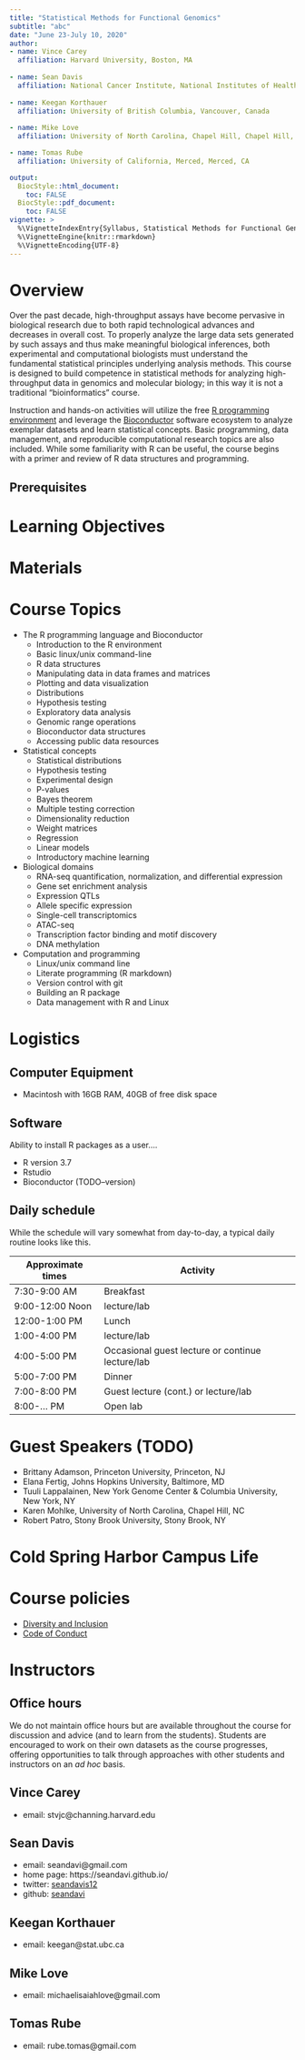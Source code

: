 ```yaml
---
title: "Statistical Methods for Functional Genomics"
subtitle: "abc"
date: "June 23-July 10, 2020"
author:
- name: Vince Carey
  affiliation: Harvard University, Boston, MA
  
- name: Sean Davis
  affiliation: National Cancer Institute, National Institutes of Health, Bethesda, MD
  
- name: Keegan Korthauer
  affiliation: University of British Columbia, Vancouver, Canada
  
- name: Mike Love
  affiliation: University of North Carolina, Chapel Hill, Chapel Hill, NC

- name: Tomas Rube
  affiliation: University of California, Merced, Merced, CA

output: 
  BiocStyle::html_document:
    toc: FALSE
  BiocStyle::pdf_document:
    toc: FALSE
vignette: >
  %\VignetteIndexEntry{Syllabus, Statistical Methods for Functional Genomics}
  %\VignetteEngine{knitr::rmarkdown}
  %\VignetteEncoding{UTF-8}
---
```


# Overview

Over the past decade, high-throughput assays have become pervasive in
biological research due to both rapid technological advances and
decreases in overall cost. To properly analyze the large data sets
generated by such assays and thus make meaningful biological
inferences, both experimental and computational biologists must
understand the fundamental statistical principles underlying analysis
methods. This course is designed to build competence in statistical
methods for analyzing high-throughput data in genomics and molecular
biology; in this way it is not a traditional "bioinformatics" course.

Instruction and hands-on activities will utilize the free [R
programming environment](https://r-project.org) and leverage the
[Bioconductor](https://bioconductor.org) software ecosystem to analyze
exemplar datasets and learn statistical concepts. Basic programming,
data management, and reproducible computational research topics are
also included. While some familiarity with R can be useful, the course
begins with a primer and review of R data structures and programming. 

## Prerequisites

# Learning Objectives

# Materials

# Course Topics

- The R programming language and Bioconductor
  - Introduction to the R environment
  - Basic linux/unix command-line
  - R data structures
  - Manipulating data in data frames and matrices
  - Plotting and data visualization
  - Distributions
  - Hypothesis testing
  - Exploratory data analysis
  - Genomic range operations
  - Bioconductor data structures
  - Accessing public data resources
- Statistical concepts
  - Statistical distributions
  - Hypothesis testing
  - Experimental design
  - P-values
  - Bayes theorem
  - Multiple testing correction
  - Dimensionality reduction
  - Weight matrices
  - Regression
  - Linear models
  - Introductory machine learning
- Biological domains
  - RNA-seq quantification, normalization, and differential expression
  - Gene set enrichment analysis
  - Expression QTLs
  - Allele specific expression
  - Single-cell transcriptomics
  - ATAC-seq
  - Transcription factor binding and motif discovery
  - DNA methylation
- Computation and programming
  - Linux/unix command line
  - Literate programming (R markdown)
  - Version control with git
  - Building an R package
  - Data management with R and Linux

# Logistics

## Computer Equipment

- Macintosh with 16GB RAM, 40GB of free disk space

## Software

Ability to install R packages as a user....

- R version 3.7
- Rstudio
- Bioconductor (TODO--version)

## Daily schedule

While the schedule will vary somewhat from day-to-day, a typical daily
routine looks like this.

| Approximate times | Activity  |
| --------------- | ------------------------------------------------ |
| 7:30-9:00 AM    |   Breakfast                                        |
| 9:00-12:00 Noon |   lecture/lab                                      |
| 12:00-1:00 PM   |   Lunch                                            |
| 1:00-4:00 PM    |   lecture/lab                                      |
| 4:00-5:00 PM    |   Occasional guest lecture or continue lecture/lab |
| 5:00-7:00 PM    |   Dinner                                           |
| 7:00-8:00 PM    |   Guest lecture (cont.) or lecture/lab             |
| 8:00-... PM     |   Open lab                                         |

# Guest Speakers (TODO)

- Brittany Adamson, Princeton University, Princeton, NJ
- Elana Fertig, Johns Hopkins University, Baltimore, MD
- Tuuli Lappalainen, New York Genome Center & Columbia University, New York, NY
- Karen Mohlke, University of North Carolina, Chapel Hill, NC
- Robert Patro, Stony Brook University, Stony Brook, NY

# Cold Spring Harbor Campus Life

# Course policies

- [Diversity and Inclusion](https://meetings.cshl.edu/policies.aspx?meet=BIOHIST&year=20#diversity)
- [Code of Conduct](https://meetings.cshl.edu/policies.aspx?meet=BIOHIST&year=20#conduct)

# Instructors

## Office hours

We do not maintain office hours but are available throughout the
course for discussion and advice (and to learn from the
students). Students are encouraged to work on their own datasets as
the course progresses, offering opportunities to talk through
approaches with other students and instructors on an _ad hoc_ basis.

## Vince Carey

- email: stvjc@channing.harvard.edu

## Sean Davis {-}

- email: seandavi@gmail.com
- home page: https://seandavi.github.io/
- twitter: [seandavis12](https://twitter.com/seandavis12)
- github: [seandavi](https://github.com/seandavi)

## Keegan Korthauer

- email: keegan@stat.ubc.ca

## Mike Love

- email: michaelisaiahlove@gmail.com

## Tomas Rube

- email: rube.tomas@gmail.com
